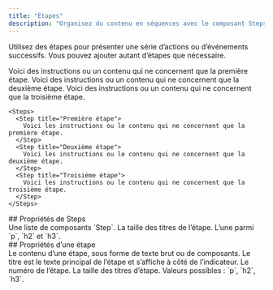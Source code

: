 ```yaml
---
title: "Étapes"
description: "Organisez du contenu en séquences avec le composant Steps"
---
```



Utilisez des étapes pour présenter une série d’actions ou d’événements successifs. Vous pouvez ajouter autant d’étapes que nécessaire.

<Steps>
  <Step title="Première étape">
    Voici des instructions ou un contenu qui ne concernent que la première étape.
  </Step>

  <Step title="Deuxième étape">
    Voici des instructions ou un contenu qui ne concernent que la deuxième étape.
  </Step>

  <Step title="Troisième étape">
    Voici des instructions ou un contenu qui ne concernent que la troisième étape.
  </Step>
</Steps>

```mdx Steps example
<Steps>
  <Step title="Première étape">
    Voici les instructions ou le contenu qui ne concernent que la première étape.
  </Step>
  <Step title="Deuxième étape">
    Voici les instructions ou le contenu qui ne concernent que la deuxième étape.
  </Step>
  <Step title="Troisième étape">
    Voici les instructions ou le contenu qui ne concernent que la troisième étape.
  </Step>
</Steps>
```


<div id="steps-properties">
  ## Propriétés de Steps
</div>

<ResponseField name="children" type="ReactElement<StepProps>[]" required>
  Une liste de composants `Step`.
</ResponseField>

<ResponseField name="titleSize" type="string" default="p">
  La taille des titres de l’étape. L’une parmi `p`, `h2` et `h3`.
</ResponseField>

<div id="individual-step-properties">
  ## Propriétés d’une étape
</div>

<ResponseField name="children" type="string | ReactNode" required>
  Le contenu d’une étape, sous forme de texte brut ou de composants.
</ResponseField>

<IconsOptional />

<ResponseField name="title" type="string">
  Le titre est le texte principal de l’étape et s’affiche à côté de l’indicateur.
</ResponseField>

<ResponseField name="stepNumber" type="number">
  Le numéro de l’étape.
</ResponseField>

<ResponseField name="titleSize" type="string" default="p">
  La taille des titres d’étape. Valeurs possibles : `p`, `h2`, `h3`.
</ResponseField>